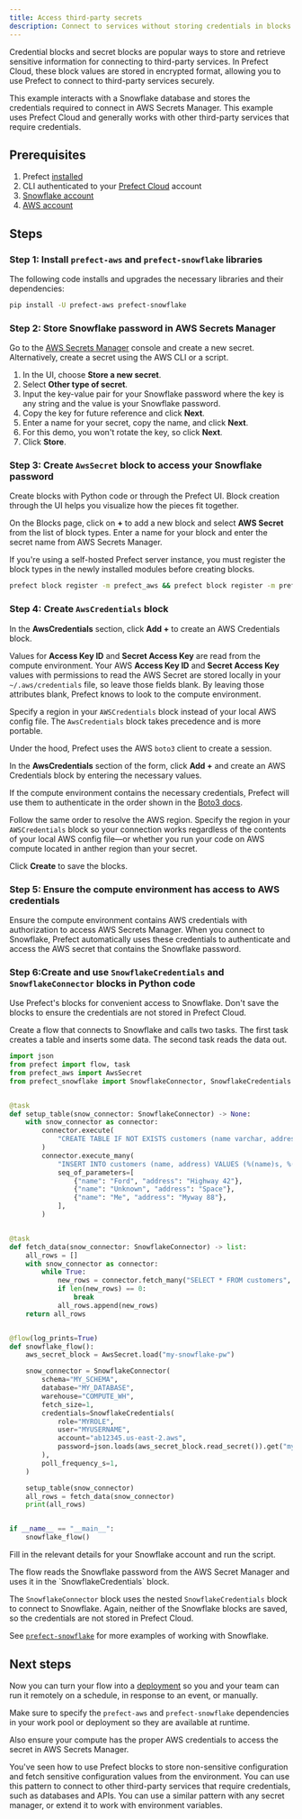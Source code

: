 ```yaml
---
title: Access third-party secrets 
description: Connect to services without storing credentials in blocks.
---
```


Credential blocks and secret blocks are popular ways to store and retrieve sensitive information for 
connecting to third-party services.
In Prefect Cloud, these block values are stored in encrypted format, allowing you to use Prefect to 
connect to third-party services securely.

This example interacts with a Snowflake database and stores the credentials required to connect in 
AWS Secrets Manager.
This example uses Prefect Cloud and generally works with other third-party services that require 
credentials.

## Prerequisites

1. Prefect [installed](/3.0rc/get-started/install)
1. CLI authenticated to your [Prefect Cloud](https://app.prefect.cloud) account
1. [Snowflake account](https://www.snowflake.com/)
1. [AWS account](https://aws.amazon.com/)

## Steps

### Step 1: Install `prefect-aws` and `prefect-snowflake` libraries

The following code installs and upgrades the necessary libraries and their dependencies:

```bash
pip install -U prefect-aws prefect-snowflake
```

### Step 2: Store Snowflake password in AWS Secrets Manager

Go to the [AWS Secrets Manager](https://aws.amazon.com/secrets-manager/) console and create a new secret.
Alternatively, create a secret using the AWS CLI or a script.

1. In the UI, choose **Store a new secret**.
1. Select **Other type of secret**.
1. Input the key-value pair for your Snowflake password where the key is any string and the value is your 
Snowflake password.
1. Copy the key for future reference and click **Next**.
1. Enter a name for your secret, copy the name, and click **Next**.
1. For this demo, you won't rotate the key, so click **Next**.
1. Click **Store**.

### Step 3: Create `AwsSecret` block to access your Snowflake password

Create blocks with Python code or through the Prefect UI. Block creation through the UI helps you visualize 
how the pieces fit together.

On the Blocks page, click on **+** to add a new block and select **AWS Secret** from the list of block types.
Enter a name for your block and enter the secret name from AWS Secrets Manager.

<Note>
If you're using a self-hosted Prefect server instance, you must register the block types in the 
newly installed modules before creating blocks.
</Note>

```bash
prefect block register -m prefect_aws && prefect block register -m prefect_snowflake
```

### Step 4: Create `AwsCredentials` block

In the **AwsCredentials** section, click **Add +** to create an AWS Credentials block.

Values for **Access Key ID** and **Secret Access Key** are read from the compute environment.
Your AWS **Access Key ID** and **Secret Access Key** values with permissions to read the AWS Secret are 
stored locally in your `~/.aws/credentials` file, so leave those fields blank.
By leaving those attributes blank, Prefect knows to look to the compute environment.

Specify a region in your `AWSCredentials` block instead of your local AWS config file. The `AwsCredentials` 
block takes precedence and is more portable.

Under the hood, Prefect uses the AWS `boto3` client to create a session.

In the **AwsCredentials** section of the form, click **Add +** and create an AWS Credentials block by 
entering the necessary values.

If the compute environment contains the necessary credentials, Prefect will use them to authenticate in the 
order shown in the [Boto3 docs](https://boto3.amazonaws.com/v1/documentation/api/latest/guide/credentials.html#configuring-credentials).

Follow the same order to resolve the AWS region.
Specify the region in your `AWSCredentials` block so your connection works regardless of the contents 
of your local AWS config file—or whether you run your code on AWS compute located in anther region than your secret.

Click **Create** to save the blocks.

### Step 5: Ensure the compute environment has access to AWS credentials

Ensure the compute environment contains AWS credentials with authorization to access AWS Secrets Manager.
When you connect to Snowflake, Prefect automatically uses these credentials to authenticate and access the 
AWS secret that contains the Snowflake password.

### Step 6:Create and use `SnowflakeCredentials` and `SnowflakeConnector` blocks in Python code

Use Prefect's blocks for convenient access to Snowflake.
Don't save the blocks to ensure the credentials are not stored in Prefect Cloud.

Create a flow that connects to Snowflake and calls two tasks.
The first task creates a table and inserts some data.
The second task reads the data out.

```python
import json
from prefect import flow, task
from prefect_aws import AwsSecret
from prefect_snowflake import SnowflakeConnector, SnowflakeCredentials


@task
def setup_table(snow_connector: SnowflakeConnector) -> None:
    with snow_connector as connector:
        connector.execute(
            "CREATE TABLE IF NOT EXISTS customers (name varchar, address varchar);"
        )
        connector.execute_many(
            "INSERT INTO customers (name, address) VALUES (%(name)s, %(address)s);",
            seq_of_parameters=[
                {"name": "Ford", "address": "Highway 42"},
                {"name": "Unknown", "address": "Space"},
                {"name": "Me", "address": "Myway 88"},
            ],
        )


@task
def fetch_data(snow_connector: SnowflakeConnector) -> list:
    all_rows = []
    with snow_connector as connector:
        while True:
            new_rows = connector.fetch_many("SELECT * FROM customers", size=2)
            if len(new_rows) == 0:
                break
            all_rows.append(new_rows)
    return all_rows


@flow(log_prints=True)
def snowflake_flow():
    aws_secret_block = AwsSecret.load("my-snowflake-pw")

    snow_connector = SnowflakeConnector(
        schema="MY_SCHEMA",
        database="MY_DATABASE",
        warehouse="COMPUTE_WH",
        fetch_size=1,
        credentials=SnowflakeCredentials(
            role="MYROLE",
            user="MYUSERNAME",
            account="ab12345.us-east-2.aws",
            password=json.loads(aws_secret_block.read_secret()).get("my-snowflake-pw"),
        ),
        poll_frequency_s=1,
    )

    setup_table(snow_connector)
    all_rows = fetch_data(snow_connector)
    print(all_rows)


if __name__ == "__main__":
    snowflake_flow()
```

Fill in the relevant details for your Snowflake account and run the script.

<Note>
The flow reads the Snowflake password from the AWS Secret Manager and uses it in the 
`SnowflakeCredentials` block.
</Note>

The `SnowflakeConnector` block uses the nested `SnowflakeCredentials` block to connect to Snowflake.
Again, neither of the Snowflake blocks are saved, so the credentials are not stored in Prefect Cloud.

See [`prefect-snowflake`](/integrations/prefect-snowflake) for more examples of working with Snowflake.

## Next steps

Now you can turn your flow into a [deployment](/3.0rc/deploy/static-infra/push-runs-remote/) so you and your team 
can run it remotely on a schedule, in response to an event, or manually.  

Make sure to specify the `prefect-aws` and `prefect-snowflake` dependencies in your work pool or deployment 
so they are available at runtime.

Also ensure your compute has the proper AWS credentials to access the secret in AWS Secrets Manager.

You've seen how to use Prefect blocks to store non-sensitive configuration and fetch sensitive configuration 
values from the environment. You can use this pattern to connect to other third-party services that require 
credentials, such as databases and APIs. You can use a similar pattern with any secret manager, or extend it 
to work with environment variables.
